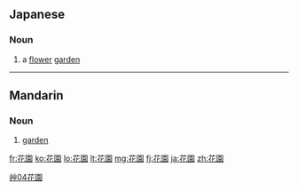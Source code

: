 ==Japanese==
{{ja-kanjitab|花|園}}

===Noun===
{{ja-noun|k|hira=はなぞの|rom=hanazono}}

# a [[flower]] [[garden]]

----

==Mandarin==
{{Hani-forms|[[花园]]|[[花]][[園]]}}

===Noun===
{{cmn-noun|t|pin=huāyuán|pint=hua1yuan2|tra=花園|sim=花园|rs=艸04}}

# {{Elementary Mandarin|lang=cmn|sc=Hant|sort=艸04}} [[garden]]

[[Category:cmn:Horticulture in traditional script|艸04花園]]

[[fr:花園]]
[[ko:花園]]
[[lo:花園]]
[[lt:花園]]
[[mg:花園]]
[[fj:花園]]
[[ja:花園]]
[[zh:花園]]
